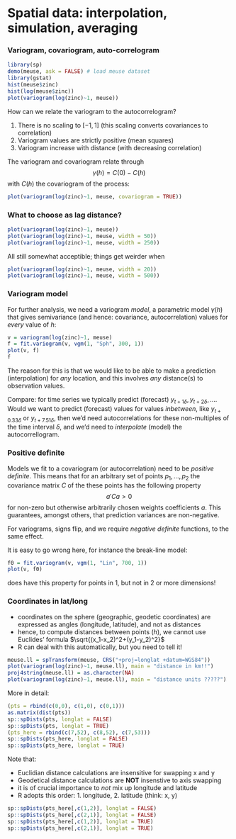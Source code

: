 # Spatial data: interpolation, simulation, averaging

### Variogram, covariogram, auto-correlogram

```r
library(sp)
demo(meuse, ask = FALSE) # load meuse dataset
library(gstat)
hist(meuse$zinc)
hist(log(meuse$zinc))
plot(variogram(log(zinc)~1, meuse))
```

How can we relate the variogram to the autocorrelogram?

1. There is no scaling to $[-1,1]$ (this scaling converts covariances to correlation)
2. Variogram values are strictly positive (mean squares)
3. Variogram increase with distance (with decreasing correlation)

The variogram and covariogram relate through
$$\gamma(h) = C(0) - C(h)$$
with $C(h)$ the covariogram of the process:
```r
plot(variogram(log(zinc)~1, meuse, covariogram = TRUE))
```

### What to choose as lag distance?
```r
plot(variogram(log(zinc)~1, meuse))
plot(variogram(log(zinc)~1, meuse, width = 50))
plot(variogram(log(zinc)~1, meuse, width = 250))
```

All still somewhat acceptible; things get weirder when
```r
plot(variogram(log(zinc)~1, meuse, width = 20))
plot(variogram(log(zinc)~1, meuse, width = 500))
```

### Variogram model
For further analysis, we need a variogram _model_, a parametric model $\gamma(h)$ that gives semivariance (and hence: covariance, autocorrelation) values for _every_ value of $h$:
```r
v = variogram(log(zinc)~1, meuse)
f = fit.variogram(v, vgm(1, "Sph", 300, 1))
plot(v, f)
f
```

The reason for this is that we would like to be able to make a prediction (interpolation) for _any_ location, and this involves _any_ distance(s) to observation values.

Compare: for time series we typically predict (forecast) $y_{t+1\delta}, y_{t+2\delta},...$. Would we want to predict (forecast) values for values _inbetween_, like $y_{t+0.33\delta}$ or $y_{t+7.51\delta}$, then we'd need autocorrelations for these non-multiples of the time interval $\delta$, and we'd need to _interpolate_ (model) the autocorrellogram. 

### Positive definite

Models we fit to a covariogram (or autocorrelation) need to be _positive definite_. This means that for an arbitrary set of points $p_1,...,p_2$ the covariance matrix $C$ of the these points has the following property
$$a' C a > 0$$
for non-zero but otherwise arbitrarily chosen weights coefficients $a$. This guarantees, amongst others, that prediction variances are non-negative.

For variograms, signs flip, and we require _negative definite_ functions, to the same effect.

It is easy to go wrong here, for instance the break-line model:
```r
f0 = fit.variogram(v, vgm(1, "Lin", 700, 1))
plot(v, f0)
```

does have this property for points in 1, but not in 2 or more dimensions!

### Coordinates in lat/long

* coordinates on the sphere (geographic, geodetic coordinates) are expressed as angles (longitude, latitude), and not as distances
* hence, to compute distances between points ($h$), we cannot use Euclides' formula $\sqrt{(x_1-x_2)^2+(y_1-y_2)^2}$
* R can deal with this automatically, but you need to tell it!

```r
meuse.ll = spTransform(meuse, CRS("+proj=longlat +datum=WGS84"))
plot(variogram(log(zinc)~1, meuse.ll), main = "distance in km!!")
proj4string(meuse.ll) = as.character(NA)
plot(variogram(log(zinc)~1, meuse.ll), main = "distance units ?????")
```

More in detail:
```r
(pts = rbind(c(0,0), c(1,0), c(0,1)))
as.matrix(dist(pts))
sp::spDists(pts, longlat = FALSE)
sp::spDists(pts, longlat = TRUE)
(pts_here = rbind(c(7,52), c(8,52), c(7,53)))
sp::spDists(pts_here, longlat = FALSE)
sp::spDists(pts_here, longlat = TRUE)
```

Note that:

* Euclidian distance calculations are insensitive for swapping x and y
* Geodetical distance calculations are **NOT** insenstive to axis swapping
* it is of crucial importance to _not_ mix up longitude and latitude
* R adopts this order: 1. longitude, 2. latitude (think: x, y)

```r
sp::spDists(pts_here[,c(1,2)], longlat = FALSE)
sp::spDists(pts_here[,c(2,1)], longlat = FALSE)
sp::spDists(pts_here[,c(1,2)], longlat = TRUE)
sp::spDists(pts_here[,c(2,1)], longlat = TRUE)
```